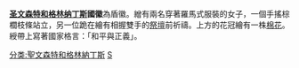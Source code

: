 {{Infobox coat of arms
|name             = 圣文森特和格林纳丁斯国徽
|image            = Coat of arms of Saint Vincent and the Grenadines.svg
|image_width      = 
|middle           = 
|middle_width     = 
|middle_caption   = 
|lesser           = St Vincent and the Grenadines Government Arms.svg
|lesser_width     = 
|lesser_caption   = 政府使用的版本
|armiger          = [[伊丽莎白二世|伊丽莎白二世]] [[圣文森特和格林纳丁斯君主|作为该国君主在圣文森特和格林纳丁斯使用]]
|year_adopted     = 1979年
|crest            = 
|torse            = 
|shield           = 
|supporters       =
|compartment      = 
|motto            = 
|orders           = 
|other_elements   = 
|earlier_versions = 
|use              = 
}}

'''[[圣文森特和格林纳丁斯|圣文森特和格林纳丁斯]]國徽'''為盾徽。繒有兩名穿著羅馬式服裝的女子，一個手搖棕櫚枝條站立，另一位跪在繪有相握雙手的[[祭壇|祭壇]]前祈禱。上方的花冠繪有一株[[棉花|棉花]]。綬帶上寫著國家格言：「和平與正義」。

{{美洲题目|国徽}}

[[分类:聖文森特和格林納丁斯|分类:聖文森特和格林納丁斯]]
[[分类:國徽|S]]